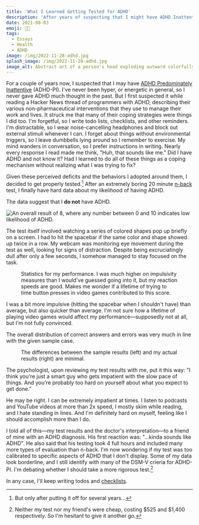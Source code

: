 ```yaml
---
title: 'What I Learned Getting Tested for ADHD'
description: 'After years of suspecting that I might have ADHD Inattentive Type, I finally got psychological testing. The results surprised me!'
date: 2021-08-03
emoji: 😵‍💫
tags:
  - Essays
  - Health
  - ADHD
image: /img/2022-11-28-adhd.jpg
splash_image: /img/2022-11-28-adhd.jpg
image_alt: Abstract art of a person's head exploding outward colorfully.
---
```



For a couple of years now, I suspected that I may have [ADHD Predominately Inattentive](https://en.wikipedia.org/wiki/Attention_deficit_hyperactivity_disorder_predominantly_inattentive) (ADHD-PI). I've never been hyper, or energetic in general, so I never gave ADHD much thought in the past. But I first suspected it while reading a Hacker News thread of programmers with ADHD, describing their various non-pharmaceutical interventions that they use to manage their work and lives. It struck me that many of their coping strategies were things I did too. I'm forgetful, so I write todo lists, checklists, and other reminders. I'm distractable, so I wear noise-cancelling headphones and block out external stimuli whenever I can. I forget about things without environmental triggers, so I leave dumbbells lying around so I remember to exercise. My mind wanders in conversation, so I prefer instructions in writing. Nearly every response I read made me think, "Huh, that sounds like me." Did I have ADHD and not know it? Had I learned to do all of these things as a coping mechanism without realizing what I was trying to fix?

Given these perceived deficits and the behaviors I adopted around them, I decided to get properly tested.[^1] After an extremely boring 20 minute [n-back](https://en.wikipedia.org/wiki/N-back) test, I finally have hard data about my likelihood of having ADHD.

The data suggest that I **do not** have ADHD.

![An overall result of 8, where any number between 0 and 10 indicates low likelihood of ADHD.](/img/2021-08-03-adhd-gauge.png)

The test itself involved watching a series of colored shapes pop up briefly on a screen. I had to hit the spacebar if the same color and shape showed up twice in a row. My webcam was monitoring eye movement during the test as well, looking for signs of distraction. Despite being excruciatingly dull after only a few seconds, I somehow managed to stay focused on the task.

<figure>
	<Picture
		src="/img/2021-08-03-adhd-test-deviations.png"
		alt="Table showing deviations from the norm. I was at the 69th percentile for MicroEventsX, whatever that means. 84th percentile for impulsivity measured by comission errors, but still within one standard deviation. 38th percentile for omission errors, 34th for reaction time, and 38th for variation in reaction time."
		title="Table showing deviations from the norm. I was at the 69th percentile for MicroEventsX, whatever that means. 84th percentile for impulsivity measured by comission errors, but still within one standard deviation. 38th percentile for omission errors, 34th for reaction time, and 38th for variation in reaction time."
		aspectRatio={1178 / 281}
		widths={[400, 800, 1200]}
		sizes="(min-width: 1200px) 1200px,(min-width: 800px) 800px,400px"
		formats={['png']}
	/>
	<figcaption>
		Statistics for my performance. I was much higher on impulsivity measures
		than I would've guessed going into it, but my reaction speeds are good.
		Makes me wonder if a lifetime of trying to time button presses in video
		games contributed to this score.
	</figcaption>
</figure>

I was a bit more impulsive (hitting the spacebar when I shouldn't have) than average, but also quicker than average. I'm not sure how a lifetime of playing video games would affect my performance—supposedly not at all, but I'm not fully convinced.

The overall distribution of correct answers and errors was very much in line with the given sample case.

<figure class="images__two-side-by-side">
	<Picture
		src="/img/2021-08-03-adhd-test-sample.png"
		alt="Sample Results."
		aspectRatio={1200 / 740}
		widths={[400, 800, 1200]}
		sizes="(min-width: 1200px) 1200px,(min-width: 800px) 800px,400px"
		formats={['png']}
		fit="contain"
	/>
	<Picture
		src="/img/2021-08-03-adhd-test-result.png"
		alt="Actual Results."
		aspectRatio={1200 / 740}
		widths={[400, 800, 1200]}
		sizes="(min-width: 1200px) 1200px,(min-width: 800px) 800px,400px"
		formats={['png']}
		fit="contain"
	/>
	<figcaption>
		The differences between the sample results (left) and my actual results
		(right) are minimal.
	</figcaption>
</figure>

The psychologist, upon reviewing my test results with me, put it this way: "I think you're just a smart guy who gets impatient with the slow pace of things. And you're probably too hard on yourself about what you expect to get done."

He may be right. I can be extremely impatient at times. I listen to podcasts and YouTube videos at more than 2x speed, I mostly skim while reading, and I hate standing in lines. And I'm definitely hard on myself, feeling like I should accomplish more than I do.

I told all of this—my test results and the doctor's interpretation—to a friend of mine with an ADHD diagnosis. His first reaction was: "...kinda sounds like ADHD". He also said that his testing took 4 full hours and included many more types of evaluation than n-back. I'm now wondering if my test was too calibrated to specific aspects of ADHD that I don't display. Some of my data look borderline, and I still identify with many of the DSM-V crieria for ADHD-PI. I'm debating whether I should take a more rigorous test.[^2]

In any case, I'll keep writing todos and [checklists](https://amzn.to/3ysvu74).

[^1]: But only after putting it off for several years...
[^2]: Neither my test nor my friend's were cheap, costing $525 and $1,400 respectively. So I'm hesitant to give it another go.
